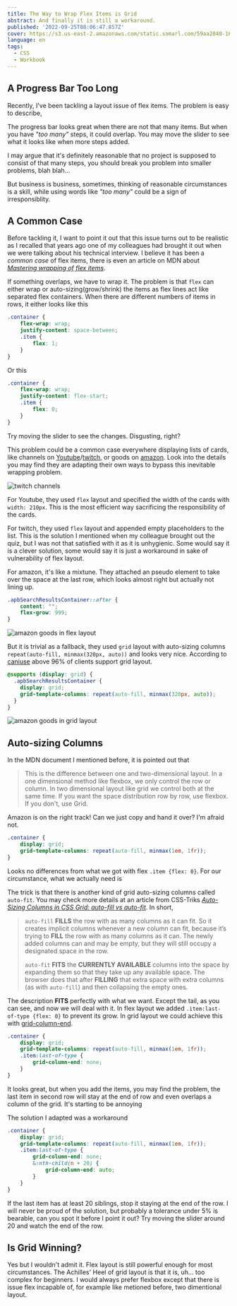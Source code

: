 ```yaml
---
title: The Way to Wrap Flex Items is Grid
abstract: And finally it is still a workaround.
published: '2022-09-25T08:06:47.857Z'
cover: https://s3.us-east-2.amazonaws.com/static.somarl.com/59aa2840-160e-4eb0-a30d-57ef53e6771f/Grid-Studio-Nahili-Poster.jpg
language: en
tags:
  - CSS
  - Workbook
---
```


## A Progress Bar Too Long

Recently, I've been tackling a layout issue of flex items. The problem is easy to describe,

<IllustrationFlexWrapItems />

The progress bar looks great when there are not that many items. But when you have *"too many"* steps, it could overlap. You may move the slider to see what it looks like when more steps added.

I may argue that it's definitely reasonable that no project is supposed to consist of that many steps, you should break you problem into smaller problems, blah blah...

But business is business, sometimes, thinking of reasonable circumstances is a skill, while using words like *"too many"* could be a sign of irresponsiblity.

## A Common Case

Before tackling it, I want to point it out that this issue turns out to be realistic as I recalled that years ago one of my colleagues had brought it out when we were talking about his technical interview. I believe it has been a *common case* of flex items, there is even an article on MDN about [*Mastering wrapping of flex items*](https://developer.mozilla.org/en-US/docs/Web/CSS/CSS_Flexible_Box_Layout/Mastering_Wrapping_of_Flex_Items#single-dimensional_layout_explained).

If something overlaps, we have to wrap it. The problem is that `flex` can either wrap or auto-sizing(grow/shrink) the items as flex lines act like separated flex containers. When there are different numbers of items in rows, it either looks like this

```scss
.container {
    flex-wrap: wrap;
    justify-content: space-between;
    .item {
        flex: 1;
    }
}
```

<IllustrationFlexWrapItems className="flex-wrap" defaultItemCount={50} />

Or this

```scss
.container {
    flex-wrap: wrap;
    justify-content: flex-start;
    .item {
        flex: 0;
    }
}
```

<IllustrationFlexWrapItems className="flex-wrap-start" defaultItemCount={50} />

Try moving the slider to see the changes. Disgusting, right?

This problem could be a common case everywhere displaying lists of cards, like channels on [Youtube](https://www.youtube.com)/[twitch](https://www.twitch.tv), or goods on [amazon](https://www.amazon.com). Look into the details you may find they are adapting their own ways to bypass this inevitable wrapping problem.

![twitch channels](https://s3.us-east-2.amazonaws.com/static.somarl.com/a82286c2-0e3e-47cd-9923-1407a3685a92/twitch.png)

For Youtube, they used `flex` layout and specified the width of the cards with `width: 210px`. This is the most efficient way sacrificing the responsibility of the cards.

For twitch, they used `flex` layout and appended empty placeholders to the list. This is the solution I mentioned when my colleague brought out the quiz, but I was not that satisfied with it as it is unhygienic. Some would say it is a clever solution, some would say it is just a workaround in sake of vulnerability of flex layout.

For amazon, it's like a mixtune. They attached an pseudo element to take over the space at the last row, which looks almost right but actually not lining up.

```scss
.apbSearchResultsContainer::after {
    content: "";
    flex-grow: 999;
}
```

![amazon goods in flex layout](https://s3.us-east-2.amazonaws.com/static.somarl.com/0ed62c86-9fd5-44e8-84f2-fe080c59f097/amazon-flex.png)

But it is trivial as a fallback, they used `grid` layout with auto-sizing columns `repeat(auto-fill, minmax(320px, auto))` and looks very nice. According to [caniuse](https://caniuse.com/?search=grid) above 96% of clients support grid layout.

```scss
@supports (display: grid) {
  .apbSearchResultsContainer {
    display: grid;
    grid-template-columns: repeat(auto-fill, minmax(320px, auto));
  }
}
```

![amazon goods in grid layout](https://s3.us-east-2.amazonaws.com/static.somarl.com/b15d3cd6-aeea-457b-bea6-ca4a254e801d/amazon-grid.png)

## Auto-sizing Columns

In the MDN document I mentioned before, it is pointed out that

> This is the difference between one and two-dimensional layout. In a one dimensional method like flexbox, we only control the row or column. In two dimensional layout like grid we control both at the same time. If you want the space distribution row by row, use flexbox. If you don't, use Grid.

Amazon is on the right track! Can we just copy and hand it over? I'm afraid not.

```scss
.container {
    display: grid;
    grid-template-columns: repeat(auto-fill, minmax(1em, 1fr));
}
```

<IllustrationFlexWrapItems className="grid-auto-fill" />

Looks no differences from what we got with flex `.item {flex: 0}`. For our circumstance, what we actually need is

<IllustrationFlexWrapItems className="grid-auto-fit" />

The trick is that there is another kind of grid auto-sizing columns called `auto-fit`. You may check more details at an article from CSS-Triks [*Auto-Sizing Columns in CSS Grid: auto-fill vs auto-fit*](https://css-tricks.com/auto-sizing-columns-css-grid-auto-fill-vs-auto-fit/). In short,

> `auto-fill` **FILLS** the row with as many columns as it can fit. So it creates implicit columns whenever a new column can fit, because it’s trying to **FILL** the row with as many columns as it can. The newly added columns can and may be empty, but they will still occupy a designated space in the row.
>
> `auto-fit` **FITS** the **CURRENTLY AVAILABLE** columns into the space by expanding them so that they take up any available space. The browser does that after **FILLING** that extra space with extra columns (as with `auto-fill`) and then collapsing the empty ones.

The description **FITS** perfectly with what we want. Except the tail, as you can see, and now we will deal with it. In flex layout we added `.item:last-of-type {flex: 0}` to prevent its grow. In grid layout we could achieve this with [grid-column-end](https://developer.mozilla.org/en-US/docs/Web/CSS/grid-column-end).

```scss
.container {
    display: grid;
    grid-template-columns: repeat(auto-fill, minmax(1em, 1fr));
    .item:last-of-type {
        grid-column-end: none;
    }
}
```

<IllustrationFlexWrapItems className="grid-auto-fit-end" />

It looks great, but when you add the items, you may find the problem, the last item in second row will stay at the end of row and even overlaps a column of the grid. It's starting to be annoying <IconAngry />

The solution I adapted was a workaround

```scss
.container {
    display: grid;
    grid-template-columns: repeat(auto-fill, minmax(1em, 1fr));
    .item:last-of-type {
        grid-column-end: none;
        &:nth-child(n + 20) {
            grid-column-end: auto;
        }
    }
}
```

<IllustrationFlexWrapItems className="grid-auto-fit-end-auto" defaultItemCount={50} />

If the last item has at least 20 siblings, stop it staying at the end of the row. I will never be proud of the solution, but probably a tolerance under 5% is bearable, can you spot it before I point it out? Try moving the slider around 20 and watch the end of the row.

## Is Grid Winning?

Yes but I wouldn't admit it. Flex layout is still powerful enough for most circumstances. The Achilles' Heel of grid layout is that it is, uh... too complex for beginners. I would always prefer flexbox except that there is issue flex incapable of, for example like metioned before, two dimentional layout.
